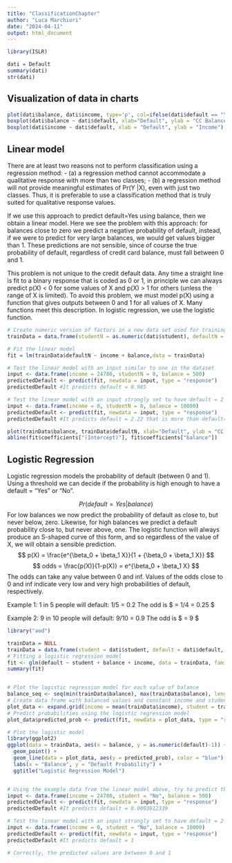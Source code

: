 ```yaml
---
title: "ClassificationChapter"
author: "Luca Marchiori"
date: "2024-04-11"
output: html_document
---
```


```r
library(ISLR)
```

```r
dati = Default
summary(dati)
str(dati)
```

## Visualization of data in charts
```r
plot(dati$balance, dati$income, type='p', col=ifelse(dati$default == "Yes", "darkred", "lightblue"), xlab = "CC Balance", ylab = "Income")
boxplot(dati$balance ~ dati$default, xlab="Default", ylab = "CC Balance")
boxplot(dati$income ~ dati$default, xlab = "Default", ylab = "Income")
```

## Linear model
There are at least two reasons not to perform classification using a regression method: 
- (a) a regression method cannot accommodate a qualitative response with more than two classes; 
- (b) a regression method will not provide meaningful estimates of Pr(Y |X), even with just two classes. Thus, it is preferable to use a classification method that is truly suited for qualitative response values.

If we use this approach to predict default=Yes using balance, then we obtain a linear model. Here we see the problem with this approach: for balances close to zero we predict a negative probability of default, instead, if we were to predict for very large balances, we would get values bigger than 1. These predictions are not sensible, since of course the true probability of default, regardless of credit card balance, must fall between 0 and 1. 

This problem is not unique to the credit default data. Any time a straight line is fit to a binary response that is coded as 0 or 1, in principle we can always predict p(X) < 0 for some values of X and p(X) > 1 for others (unless the range of X is limited). To avoid this problem, we must model p(X) using a function that gives outputs between 0 and 1 for all values of X. Many functions meet this description. In logistic regression, we use the logistic function.

```r
# Create numeric version of factors in a new data set used for training
trainData = data.frame(studentN = as.numeric(dati$student), defaultN = as.numeric(dati$default), balance = dati$balance, income = dati$income)

# Fit the linear model
fit = lm(trainData$defaultN ~ income + balance,data = trainData)

# Test the linear model with an input similar to one in the dataset
input <- data.frame(income = 24780, studentN = 0, balance = 500)
predictedDefault <- predict(fit, newdata = input, type = "response")
predictedDefault #It predicts default = 0.985

# Test the linear model with an input strongly set to have default = 2 = YES (very low income and very high balance)
input <- data.frame(income = 0, studentN = 0, balance = 10000)
predictedDefault <- predict(fit, newdata = input, type = "response")
predictedDefault #It predicts default = 2.22 that is more than default=2 ()

plot(trainData$balance, trainData$defaultN, xlab="Default", ylab = "CC Balance")
abline(fit$coefficients["(Intercept)"], fit$coefficients["balance"])
```

## Logistic Regression
Logistic regression models the probability of default (between 0 and 1). Using a threshold we can decide if the probability is high enough to have a default = "Yes" or "No".

$$
Pr(default = Yes | balance)
$$
For low balances we now predict the probability of default as close to, but never below, zero. Likewise, for high balances we predict a default probability close to, but never above, one. The logistic function will always produce an S-shaped curve of this form, and so regardless of the value of X, we will obtain a sensible prediction.
$$
p(X) = \frac{e^{\beta_0 + \beta_1 X}}{1 + {\beta_0 + \beta_1 X}}
$$
$$
odds = \frac{p(X)}{1-p(X)} = e^{\beta_0 + \beta_1 X}
$$
The odds can take any value between 0 and inf. Values of the odds close to 0 and inf indicate very low and very high probabilities of default, respectively.

Example 1:
1 in 5 people will default: 1/5 = 0.2
The odd is $\frac{0.2}{1-0.2} = 1/4 = 0.25 $

Example 2:
9 in 10 people will default: 9/10 = 0.9
The odd is $\frac{0.9}{1-0.9} = 9 $

```r
library("aod")

trainData = NULL
trainData = data.frame(student = dati$student, default = dati$default, balance = dati$balance, income = dati$income)
# Fitting a logistic regression model
fit <- glm(default ~ student + balance + income, data = trainData, family = "binomial")
summary(fit)


# Plot the logistic regression model for each value of balance
balance_seq <- seq(min(trainData$balance), max(trainData$balance), length.out = 100) # Generate sequence of values for balance
# Create data frame with balanced values and constant income and studentN
plot_data <- expand.grid(income = mean(trainData$income), student = trainData$student, balance = balance_seq)
# Predict probabilities using the logistic regression model
plot_data$predicted_prob <- predict(fit, newdata = plot_data, type = "response")

# Plot the logistic model
library(ggplot2)
ggplot(data = trainData, aes(x = balance, y = as.numeric(default)-1)) +
  geom_point() +
  geom_line(data = plot_data, aes(y = predicted_prob), color = "blue") +
  labs(x = "Balance", y = "Default Probability") +
  ggtitle("Logistic Regression Model")


# Using the example data from the linear model above, try to predict the default
input <- data.frame(income = 24780, student = "No", balance = 500)
predictedDefault <- predict(fit, newdata = input, type = "response")
predictedDefault #It predicts default = 0.0003612339

# Test the linear model with an input strongly set to have default = 2 = YES (very low income and very high balance)
input <- data.frame(income = 0, student = "No", balance = 10000)
predictedDefault <- predict(fit, newdata = input, type = "response")
predictedDefault #It predicts default = 1

# Correctly, the predicted values are between 0 and 1

```



